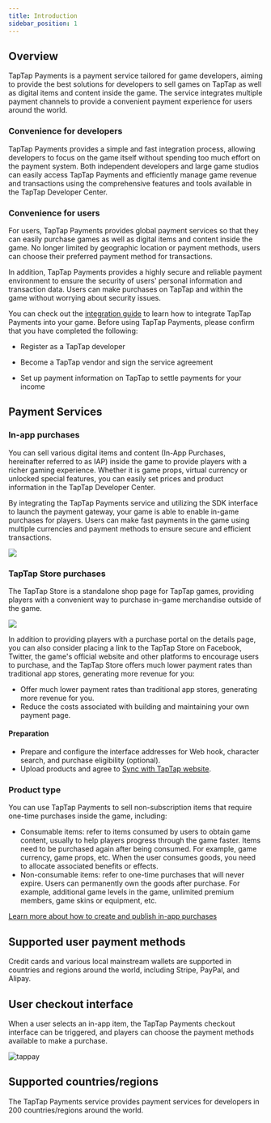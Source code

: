 ```yaml
---
title: Introduction
sidebar_position: 1
---
```


<head>
  <meta name="robots" content="noindex" />
</head>

## Overview

TapTap Payments is a payment service tailored for game developers, aiming to provide the best solutions for developers to sell games on TapTap as well as digital items and content inside the game. The service integrates multiple payment channels to provide a convenient payment experience for users around the world.


### Convenience for developers

TapTap Payments provides a simple and fast integration process, allowing developers to focus on the game itself without spending too much effort on the payment system. Both independent developers and large game studios can easily access TapTap Payments and efficiently manage game revenue and transactions using the comprehensive features and tools available in the TapTap Developer Center.


### Convenience for users

For users, TapTap Payments provides global payment services so that they can easily purchase games as well as digital items and content inside the game. No longer limited by geographic location or payment methods, users can choose their preferred payment method for transactions.


In addition, TapTap Payments provides a highly secure and reliable payment environment to ensure the security of users' personal information and transaction data. Users can make purchases on TapTap and within the game without worrying about security issues.


You can check out the [integration guide](/sdk/TapPayments/Global/tds-payments-global) to learn how to integrate TapTap Payments into your game. Before using TapTap Payments, please confirm that you have completed the following:

* Register as a TapTap developer

* Become a TapTap vendor and sign the service agreement

* Set up payment information on TapTap to settle payments for your income

## Payment Services

### In-app purchases

You can sell various digital items and content (In-App Purchases, hereinafter referred to as IAP) inside the game to provide players with a richer gaming experience. Whether it is game props, virtual currency or unlocked special features, you can easily set prices and product information in the TapTap Developer Center.


By integrating the TapTap Payments service and utilizing the SDK interface to launch the payment gateway, your game is able to enable in-game purchases for players. Users can make fast payments in the game using multiple currencies and payment methods to ensure secure and efficient transactions.

![](https://capacity-files.lcfile.com/e5995S4PlP1BbWJdeXIHMV2f0SGdiYdo/tappayments-cashier.png)


### TapTap Store purchases

The TapTap Store is a standalone shop page for TapTap games, providing players with a convenient way to purchase in-game merchandise outside of the game.

![](https://capacity-files.lcfile.com/rLkKGonenHDL6PO3bPTaJ0loM5eVX4WJ/tappayment-purchase-process.png)

In addition to providing players with a purchase portal on the details page, you can also consider placing a link to the TapTap Store on Facebook, Twitter, the game's official website and other platforms to encourage users to purchase, and the TapTap Store offers much lower payment rates than traditional app stores, generating more revenue for you:

- Offer much lower payment rates than traditional app stores, generating more revenue for you.
- Reduce the costs associated with building and maintaining your own payment page.

#### Preparation

- Prepare and configure the interface addresses for Web hook, character search, and purchase eligibility (optional).
- Upload products and agree to [Sync with TapTap website](/sdk/TapPayments/Global/features/tds-tappay-commodity-management/#create-in-game-purchase-items).

### Product type

You can use TapTap Payments to sell non-subscription items that require one-time purchases inside the game, including:

* Consumable items: refer to items consumed by users to obtain game content, usually to help players progress through the game faster. Items need to be purchased again after being consumed. For example, game currency, game props, etc. When the user consumes goods, you need to allocate associated benefits or effects.
* Non-consumable items: refer to one-time purchases that will never expire. Users can permanently own the goods after purchase. For example, additional game levels in the game, unlimited premium members, game skins or equipment, etc.

[Learn more about how to create and publish in-app purchases](/sdk/TapPayments/Global/features/tds-tappay-commodity-management/#create-in-game-purchase-items)

## Supported user payment methods 

Credit cards and various local mainstream wallets are supported in countries and regions around the world, including Stripe, PayPal, and Alipay.

## User checkout interface

When a user selects an in-app item, the TapTap Payments checkout interface can be triggered, and players can choose the payment methods available to make a purchase. 

![tappay](https://capacity-files.lcfile.com/jEGfLcgubAdCzXKQewF7cYEWJaYdstRE/tds-tappay-introduce.png)

## Supported countries/regions

The TapTap Payments service provides payment services for developers in 200 countries/regions around the world. 
